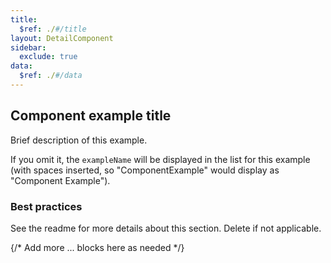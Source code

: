 ```yaml
---
title:
  $ref: ./#/title
layout: DetailComponent
sidebar:
  exclude: true
data:
  $ref: ./#/data
---
```


## Component example title

Brief description of this example.

If you omit it, the `exampleName` will be displayed in the list for this example
(with spaces inserted, so "ComponentExample" would display as
"Component Example").

### Best practices

See the readme for more details about this section. Delete if not applicable.

<LivePreview componentName="component-name" exampleName="ComponentExample" />

{/* Add more ...<LivePreview /> blocks here as needed */}
